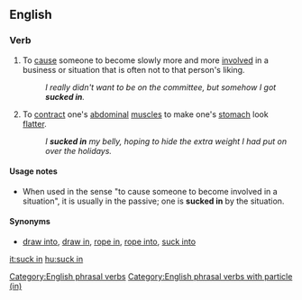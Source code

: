 ==English==

===Verb===
{{en-verb|sucks in|sucking in|sucked in|head=[[suck]] [[in]]}}

# {{label|en|idiomatic}} To [[cause]] someone to become slowly more and more [[involved]] in a business or situation that is often not to that person's liking.
#: ''I really didn't want to be on the committee, but somehow I got '''sucked in'''.''
# {{label|en|idiomatic}} To [[contract]] one's [[abdominal]] [[muscle]]s to make one's [[stomach]] look [[flatter]].
#: ''I '''sucked in''' my belly, hoping to hide the extra weight I had put on over the holidays.''

====Usage notes====
* When used in the sense "to cause someone to become involved in a situation", it is usually in the passive; one is '''sucked in''' by the situation.

====Synonyms====
* {{qualifier|cause someone to become involved in a situation:}} [[draw into]], [[draw in]], [[rope in]], [[rope into]], [[suck into]]

[[Category:English phrasal verbs]]
[[Category:English phrasal verbs with particle (in)]]

[[it:suck in]]
[[hu:suck in]]